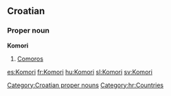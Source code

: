 ==Croatian==

===Proper noun===
'''Komori''' {{m}} {{p}}

# [[Comoros]]

[[Category:Croatian proper nouns]]
[[Category:hr:Countries]]

[[es:Komori]]
[[fr:Komori]]
[[hu:Komori]]
[[sl:Komori]]
[[sv:Komori]]